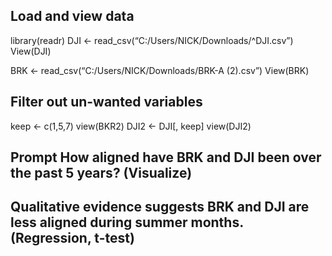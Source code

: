 

## Load and view data
library(readr)
DJI <- read_csv("C:/Users/NICK/Downloads/^DJI.csv")
View(DJI)

BRK <- read_csv("C:/Users/NICK/Downloads/BRK-A (2).csv")
View(BRK)

## Filter out un-wanted variables
keep <- c(1,5,7)
view(BKR2)
DJI2 <- DJI[, keep]
view(DJI2)

## Prompt How aligned have BRK and DJI been over the past 5 years? (Visualize)


## Qualitative evidence suggests BRK and DJI are less aligned during summer months. (Regression, t-test)